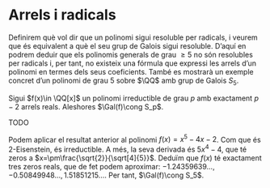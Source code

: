 # Arrels i radicals

Definirem què vol dir que un polinomi sigui resoluble per radicals, i veurem
que és equivalent a què el seu grup de Galois sigui resoluble. D'aquí en podrem
deduir que els polinomis generals de grau $\geq 5$ no són resolubles per radicals i,
per tant, no existeix una fórmula que expressi les arrels d'un polinomi en termes
dels seus coeficients. També es mostrarà un exemple concret d'un polinomi de grau $5$ sobre $\QQ$
amb grup de Galois $S_5$.

::: {.proposition}
Sigui $f(x)\in \QQ[x]$ un polinomi irreductible de grau $p$ amb exactament $p-2$ arrels reals. Aleshores $\Gal(f)\cong S_p$.
:::
::: {.proof}
TODO
:::

Podem aplicar el resultat anterior al polinomi $f(x)=x^5-4x-2$. Com que és $2$-Eisenstein, és irreductible. A més, la seva derivada
és $5x^4-4$, que té zeros a $x=\pm\frac{\sqrt{2}}{\sqrt[4]{5}}$. Deduïm que $f(x)$ té exactament tres zeros reals,
que de fet podem aproximar: $-1.24359639\ldots,-0.50849948\ldots,1.51851215\ldots$. Per tant, $\Gal(f)\cong S_5$.